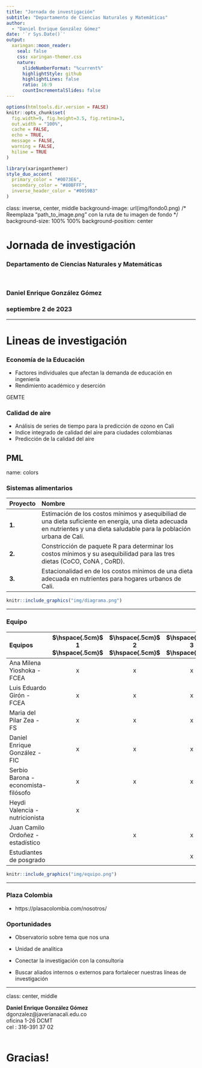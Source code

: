 ```yaml
---
title: "Jornada de investigación"
subtitle: "Departamento de Ciencias Naturales y Matemáticas"  
author: 
  - "Daniel Enrique González Gómez"
date: '`r Sys.Date()`'
output:
  xaringan::moon_reader:
    seal: false
    css: xaringan-themer.css
    nature:
      slideNumberFormat: "%current%"
      highlightStyle: github
      highlightLines: false
      ratio: 16:9
      countIncrementalSlides: false
---
```


```r
options(htmltools.dir.version = FALSE)
knitr::opts_chunk$set(
  fig.width=9, fig.height=3.5, fig.retina=3,
  out.width = "100%",
  cache = FALSE,
  echo = TRUE,
  message = FALSE, 
  warning = FALSE,
  hiline = TRUE
)
```

```r
library(xaringanthemer)
style_duo_accent(
  primary_color = "#0073E6",
  secondary_color = "#80BFFF",
  inverse_header_color = "#0059B3"
)
```

class: inverse, center, middle
background-image: url(img/fondo0.png)  /* Reemplaza "path_to_image.png" con la ruta de tu imagen de fondo */
background-size: 100% 100%
background-position: center

# Jornada de investigación
### Departamento de Ciencias Naturales y Matemáticas  

<br/>

### Daniel Enrique González Gómez
### septiembre 2 de 2023

---

# **Lineas de investigación**

### Economía de la Educación

* Factores individuales que afectan la demanda de educación en ingeniería
* Rendimiento académico y deserción

GEMTE

### **Calidad de aire **

* Análisis de series de tiempo para la predicción de ozono en Cali
* Indice integrado de calidad del aire para ciudades colombianas
* Predicción de la calidad del aire

PML
---
name: colors

### **Sistemas alimentarios**

|Proyecto | Nombre                                                                                                   |
|:--------|:----------------------------------------------------------------------------------------------------------|
| **1.**  | Estimación de los costos mínimos  y asequibiliad de una dieta suficiente en energía, una dieta adecuada en nutrientes y una dieta saludable para la población urbana de Cali.|
| **2.**  | Constricción de paquete R para determinar los costos mínimos y su asequibilidad para las tres dietas (CoCO, CoNA , CoRD).|
| **3.**  | Estacionalidad en de los costos mínimos de una dieta adecuada en nutrientes para hogares urbanos de Cali.|



```r
knitr::include_graphics("img/diagrama.png")
```
---

###  **Equipo** 

|Equipos                                 | $\hspace{.5cm}$ 1 $\hspace{.5cm}$ | $\hspace{.5cm}$  2 $\hspace{.5cm}$ | $\hspace{.5cm}$  3 $\hspace{.5cm}$ | 
|:----------------------------------------------------- |:------------------:|:-------------------:|:-------------------:|
| Ana Milena Yioshoka - FCEA                            | x                  | x                   | x  | 
| Luis Eduardo Girón - FCEA                             | x                  | x                   | x  |
| Maria del Pilar Zea - FS                              | x                  | x                   | x  |
| Daniel Enrique González - FIC                         | x                  | x                   | x  |
| Serbio Barona - economista-filósofo                   | x                  | x                   | x  |
| Heydi Valencia - nutricionista                        | x                  |                     |    |
| Juan Camilo Ordoñez - estadístico                     |                    | x                   | x  |
| Estudiantes de posgrado                               |                    |                     | x  |   


```r
knitr::include_graphics("img/equipo.png")
```

---

### **Plaza Colombia**

*  https://plasacolombia.com/nosotros/

### **Oportunidades**

* Observatorio sobre tema que nos una

* Unidad de analítica

* Conectar la investigación con la consultoria

* Buscar aliados internos o externos para fortalecer nuestras líneas de investigación

---

class: center, middle

**Daniel Enrique González Gómez** <br/>
dgonzalez@javerianacali.edu.co <br/>
oficina 1-26 DCMT <br/>
cel : 316-391 37 02 <br/><br/>

# Gracias!

